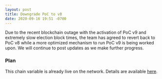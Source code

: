 ```yaml
---
layout: post
title: Downgrade PoC to v8
date: 2020-09-16 19:51 -0700
---
```


Due to the recent blockchain outage with the activation of PoC v9 and extremely slow election block
times, the team has agreed to revert back to PoC v8 while a more optimized mechanism to run PoC v9
is being worked upon. We will continue to post updates as we make further progress.

### Plan

This chain variable is already live on the network. Details are available
[here](https://github.com/helium/miner/blob/master/audit/var-44.md).
